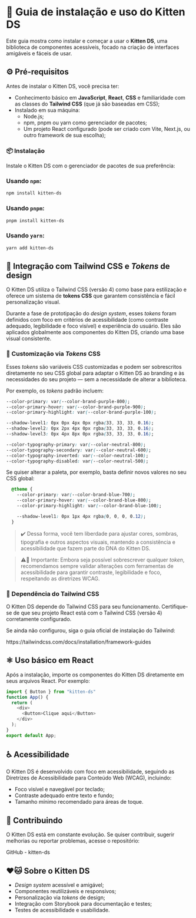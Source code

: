 
<Meta title="Guia de instalação e uso" />

# 🐾 Guia de instalação e uso do Kitten DS

Este guia mostra como instalar e começar a usar o **Kitten DS**, uma biblioteca de componentes acessíveis, focado na criação de interfaces amigáveis e fáceis de usar. 

## ⚙️ Pré-requisitos

Antes de instalar o Kitten DS, você precisa ter:

- Conhecimento básico em **JavaScript**, **React**, **CSS** e familiaridade com as classes do **Tailwind CSS** (que já são baseadas em CSS);
- Instalado em sua máquina:
  - <Link target="_blank" className="sb-unstyled text-sm" href="https://nodejs.org">Node.js</Link>;
  - <Link target="_blank" className="sb-unstyled text-sm" href="https://www.npmjs.com">npm</Link>, <Link target="_blank" className="sb-unstyled text-sm" href="https://pnpm.io">pnpm</Link> ou <Link target="_blank" className="sb-unstyled text-sm" href="https://yarnpkg.com">yarn</Link> como gerenciador de pacotes;
  - Um projeto React configurado (pode ser criado com <Link target="_blank" className="sb-unstyled text-sm" href="https://vitejs.dev">Vite</Link>, <Link target="_blank" className="sb-unstyled text-sm" href="https://nextjs.org">Next.js</Link>, ou outro framework de sua escolha);

### 📦 Instalação

Instale o Kitten DS com o gerenciador de pacotes de sua preferência:

### Usando `npm`:

```bash
npm install kitten-ds
```
### Usando `pnpm`:

```bash
pnpm install kitten-ds
```

### Usando `yarn`:

```bash
yarn add kitten-ds
```

## 🎨 Integração com Tailwind CSS e *Tokens* de design

O Kitten DS utiliza o Tailwind CSS (versão 4) como base para estilização e oferece um sistema de **tokens CSS** que garantem consistência e fácil personalização visual.

Durante a fase de prototipação do *design system*, esses *tokens* foram definidos com foco em critérios de acessibilidade (como contraste adequado, legibilidade e foco visível) e experiência do usuário. Eles são aplicados globalmente aos componentes do Kitten DS, criando uma base visual consistente.

### 🎯 Customização via *Tokens* CSS

Esses *tokens* são variáveis CSS customizadas e podem ser sobrescritos diretamente no seu CSS global para adaptar o Kitten DS ao branding e às necessidades do seu projeto — sem a necessidade de alterar a biblioteca.

Por exemplo, os *tokens* padrão incluem:

```css
--color-primary: var(--color-brand-purple-800);
--color-primary-hover: var(--color-brand-purple-900);
--color-primary-highlight: var(--color-brand-purple-100);

--shadow-level1: 0px 0px 4px 0px rgba(33, 33, 33, 0.16);
--shadow-level2: 0px 2px 4px 0px rgba(33, 33, 33, 0.16);
--shadow-level3: 0px 4px 8px 0px rgba(33, 33, 33, 0.16);

--color-typography-primary: var(--color-neutral-800);
--color-typography-secondary: var(--color-neutral-600);
--color-typography-inverted: var(--color-neutral-100);
--color-typography-disabled: var(--color-neutral-500);
```

Se quiser alterar a paleta, por exemplo, basta definir novos valores no seu CSS global:

```css
  @theme {
    --color-primary: var(--color-brand-blue-700);
    --color-primary-hover: var(--color-brand-blue-800);
    --color-primary-highlight: var(--color-brand-blue-100);

    --shadow-level1: 0px 1px 4px rgba(0, 0, 0, 0.12);
  }
```

> ✔️ Dessa forma, você tem liberdade para ajustar cores, sombras, tipografia e outros aspectos visuais, mantendo a consistência e acessibilidade que fazem parte do DNA do Kitten DS.

> ⚠️🔧 Importante: Embora seja possível sobrescrever qualquer *token*, recomendamos sempre validar alterações com ferramentas de acessibilidade para garantir contraste, legibilidade e foco, respeitando as diretrizes WCAG.

### 🚀 Dependência do Tailwind CSS

O Kitten DS depende do Tailwind CSS para seu funcionamento. Certifique-se de que seu projeto React está com o Tailwind CSS (versão 4) corretamente configurado.

Se ainda não configurou, siga o guia oficial de instalação do Tailwind:

<Link target="_blank" className="sb-unstyled text-sm" href="https://tailwindcss.com/docs/installation/framework-guides">https://tailwindcss.com/docs/installation/framework-guides</Link>

## ⚛️ Uso básico em React

Após a instalação, importe os componentes do Kitten DS diretamente em seus arquivos React. Por exemplo:

```javascript
import { Button } from "kitten-ds"
function App() {
  return (
    <div>
      <Button>Clique aqui</Button>
    </div>
  );
}
export default App;
```

## ♿ Acessibilidade

O Kitten DS é desenvolvido com foco em acessibilidade, seguindo as Diretrizes de Acessibilidade para Conteúdo Web (WCAG), incluindo:

- Foco visível e navegável por teclado;
- Contraste adequado entre texto e fundo;
- Tamanho mínimo recomendado para áreas de toque.

## 🤝 Contribuindo

O Kitten DS está em constante evolução. Se quiser contribuir, sugerir melhorias ou reportar problemas, acesse o repositório:

<Link target="_blank" className="sb-unstyled text-sm" href="https://github.com/gabyrodrigues/kitten-ds">GitHub - kitten-ds</Link>

## ❤️🐱 Sobre o Kitten DS

- *Design system* acessível e amigável;
- Componentes reutilizáveis e responsivos;
- Personalização via *tokens* de design;
- Integração com Storybook para documentação e testes;
- Testes de acessibilidade e usabilidade.
